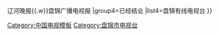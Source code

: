 {{Navbox
|name=盘锦市的所有媒体
|title=[[盘锦市]]的所有[[媒体]]
|group1=电视台
|list1=[[盘锦电视台]]
|group2=广播电台
|list2=[[盘锦人民广播电台]]
|group3=报刊
|list3=盘锦日报{{.w}}辽河晚报{{.w}}盘锦广播电视报
|group4=已经结业
|list4=盘锦有线电视台
}}<noinclude>
[[Category:中国电视模板]]
</noinclude>
[[Category:盘锦市电视台]]